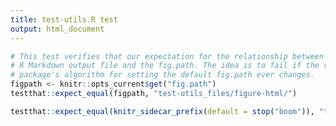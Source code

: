 ```yaml
---
title: test-utils.R test
output: html_document
---
```


```r
# This test verifies that our expectation for the relationship between the
# R Markdown output file and the fig.path. The idea is to fail if the rmarkdown
# package's algorithm for setting the default fig.path ever changes.
figpath <- knitr::opts_current$get("fig.path")
testthat::expect_equal(figpath, "test-utils_files/figure-html/")

testthat::expect_equal(knitr_sidecar_prefix(default = stop("boom")), "test-utils")
```
